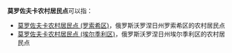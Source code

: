 '''莫罗佐夫卡农村居民点'''可以指：
* [[莫罗佐夫卡农村居民点_(罗索希区)|莫罗佐夫卡农村居民点 (罗索希区)]]，俄罗斯沃罗涅日州罗索希区的农村居民点
* [[莫罗佐夫卡农村居民点_(埃尔季利区)|莫罗佐夫卡农村居民点 (埃尔季利区)]]，俄罗斯沃罗涅日州埃尔季利区的农村居民点

{{disambig|cat=俄语译名消歧义}}